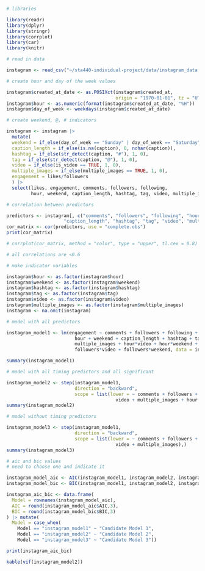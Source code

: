 ```r
# libraries

library(readr)
library(dplyr)
library(stringr)
library(corrplot)
library(car)
library(knitr)

# read in data

instagram <- read_csv("~/sta440-individual-project/data/instagram_data.csv")
```
```r
# create hour and day of the week values

instagram$created_at_date <- as.POSIXct(instagram$created_at, 
                                        origin = "1970-01-01", tz = "UTC")
instagram$hour <- as.numeric(format(instagram$created_at_date, "%H"))
instagram$day_of_week <- weekdays(instagram$created_at_date)

# create weekend, @, # indicators

instagram <- instagram |> 
  mutate(
  weekend = if_else(day_of_week == "Sunday" | day_of_week == "Saturday", 1, 0),
  caption_length = if_else(is.na(caption), 0, nchar(caption)),
  hashtag = if_else(str_detect(caption, "#"), 1, 0),
  tag = if_else(str_detect(caption, "@"), 1, 0),
  video = if_else(is_video == TRUE, 1, 0), 
  multiple_images = if_else(multiple_images == TRUE, 1, 0),
  engagement = likes/followers
  ) |> 
  select(likes, engagement, comments, followers, following, 
         hour, weekend, caption_length, hashtag, tag, video, multiple_images)
```
```r
# correlation between predictors

predictors <- instagram[, c("comments", "followers", "following", "hour", "weekend",
                     "caption_length", "hashtag", "tag", "video", "multiple_images")]
cor_matrix <- cor(predictors, use = "complete.obs")
print(cor_matrix)

# corrplot(cor_matrix, method = "color", type = "upper", tl.cex = 0.8)

# all correlations are <0.6
```
```r
# make indicator variables

instagram$hour <- as.factor(instagram$hour)
instagram$weekend <- as.factor(instagram$weekend)
instagram$hashtag <- as.factor(instagram$hashtag)
instagram$tag <- as.factor(instagram$tag)
instagram$video <- as.factor(instagram$video)
instagram$multiple_images <- as.factor(instagram$multiple_images)
instagram <- na.omit(instagram)

# model with all predictors 

instagram_model1 <- lm(engagement ~ comments + followers + following + 
                         hour + weekend + caption_length + hashtag + tag + video + 
                         multiple_images + hour*video + hour*weekend + weekend*video + 
                         followers*video + followers*weekend, data = instagram)

summary(instagram_model1)

# model with all timing predictors and all significant

instagram_model2 <- step(instagram_model1, 
                         direction = "backward",
                         scope = list(lower = ~ comments + followers + caption_length + 
                                        video + multiple_images + hour + weekend),)
summary(instagram_model2)

# model without timing predictors

instagram_model3 <- step(instagram_model1, 
                         direction = "backward",
                         scope = list(lower = ~ comments + followers + caption_length + 
                                        video + multiple_images),)
summary(instagram_model3)

```
```r
# aic and bic values
# need to choose one and indicate it

instagram_model_aic <- AIC(instagram_model1, instagram_model2, instagram_model3) 
instagram_model_bic <- BIC(instagram_model1, instagram_model2, instagram_model3) 

instagram_aic_bic <- data.frame(
  Model = rownames(instagram_model_aic),
  AIC = round(instagram_model_aic$AIC,3),
  BIC = round(instagram_model_bic$BIC,3)
) |> mutate(
  Model = case_when(
    Model == "instagram_model1" ~ "Candidate Model 1",
    Model == "instagram_model2" ~ "Candidate Model 2",
    Model == "instagram_model3" ~ "Candidate Model 3"))

print(instagram_aic_bic)

kable(vif(instagram_model2))
```





